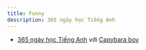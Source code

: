 ```yaml
---
title: Funny
description: 365 ngày học Tiếng Anh
---
```


- [365 ngày học Tiếng Anh](/docs/fun/365-ngay-tieng-anh/loi-mo-dau) với [Capybara boy](https://www.instagram.com/capy.bara.boy/)
